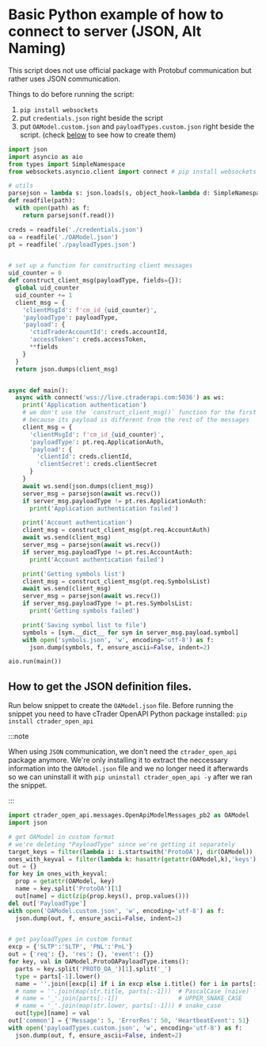 # Basic Python example of how to connect to server (JSON, Alt Naming)

This script does not use official package with Protobuf communication but rather
uses JSON communication.

Things to do before running the script:

1. `pip install websockets`
2. put `credentials.json` right beside the script
3. put `OAModel.custom.json` and `payloadTypes.custom.json` right beside the
   script. (check [below](#how-to-get-the-json-definition-files) to see how to
   create them)

```python
import json
import asyncio as aio
from types import SimpleNamespace
from websockets.asyncio.client import connect # pip install websockets

# utils
parsejson = lambda s: json.loads(s, object_hook=lambda d: SimpleNamespace(**d))
def readfile(path):
  with open(path) as f:
    return parsejson(f.read())

creds = readfile('./credentials.json')
oa = readfile('./OAModel.json')
pt = readfile('./payloadTypes.json')


# set up a function for constructing client messages
uid_counter = 0
def construct_client_msg(payloadType, fields={}):
  global uid_counter
  uid_counter += 1
  client_msg = {
    'clientMsgId': f'cm_id_{uid_counter}',
    'payloadType': payloadType,
    'payload': {
      'ctidTraderAccountId': creds.accountId,
      'accessToken': creds.accessToken,
      **fields
    }
  }
  return json.dumps(client_msg)


async def main():
  async with connect('wss://live.ctraderapi.com:5036') as ws:
    print('Application authentication')
    # we don't use the `construct_client_msg()` function for the first message,
    # because its payload is different from the rest of the messages
    client_msg = {
      'clientMsgId': f'cm_id_{uid_counter}',
      'payloadType': pt.req.ApplicationAuth,
      'payload': {
        'clientId': creds.clientId,
        'clientSecret': creds.clientSecret
      }
    }
    await ws.send(json.dumps(client_msg))
    server_msg = parsejson(await ws.recv())
    if server_msg.payloadType != pt.res.ApplicationAuth:
      print('Application authentication failed')

    print('Account authentication')
    client_msg = construct_client_msg(pt.req.AccountAuth)
    await ws.send(client_msg)
    server_msg = parsejson(await ws.recv())
    if server_msg.payloadType != pt.res.AccountAuth:
      print('Account authentication failed')

    print('Getting symbols list')
    client_msg = construct_client_msg(pt.req.SymbolsList)
    await ws.send(client_msg)
    server_msg = parsejson(await ws.recv())
    if server_msg.payloadType != pt.res.SymbolsList:
      print('Getting symbols failed')

    print('Saving symbol list to file')
    symbols = [sym.__dict__ for sym in server_msg.payload.symbol]
    with open('symbols.json', 'w', encoding='utf-8') as f:
      json.dump(symbols, f, ensure_ascii=False, indent=2)

aio.run(main())

```

## How to get the JSON definition files.

Run below snippet to create the `OAModel.json` file. Before running the snippet
you need to have cTrader OpenAPI Python package installed:
`pip install ctrader_open_api`

:::note

When using `JSON` communication, we don't need the `ctrader_open_api` package
anymore. We're only installing it to extract the neccessary information into the
`OAModel.json` file and we no longer need it afterwards so we can uninstall it
with `pip uninstall ctrader_open_api -y` after we ran the snippet.

:::

```python
import ctrader_open_api.messages.OpenApiModelMessages_pb2 as OAModel
import json

# get OAModel in custom format
# we're deleting "PayloadType" since we're getting it separately
target_keys = filter(lambda i: i.startswith('ProtoOA'), dir(OAModel))
ones_with_keyval = filter(lambda k: hasattr(getattr(OAModel,k),'keys'), target_keys)
out = {}
for key in ones_with_keyval:
  prop = getattr(OAModel, key)
  name = key.split('ProtoOA')[1]
  out[name] = dict(zip(prop.keys(), prop.values()))
del out['PayloadType']
with open('OAModel.custom.json', 'w', encoding='utf-8') as f:
  json.dump(out, f, ensure_ascii=False, indent=2)


# get payloadTypes in custom format
excp = {'SLTP':'SLTP', 'PNL':'PnL'}
out = {'req': {}, 'res': {}, 'event': {}}
for key, val in OAModel.ProtoOAPayloadType.items():
  parts = key.split('PROTO_OA_')[1].split('_')
  type = parts[-1].lower()
  name = ''.join([excp[i] if i in excp else i.title() for i in parts[:-1]]) # PascalCase (proper)
  # name = ''.join(map(str.title, parts[:-1]))  # PascalCase (naive)
  # name = '_'.join(parts[:-1])                 # UPPER_SNAKE_CASE
  # name = '_'.join(map(str.lower, parts[:-1])) # snake_case
  out[type][name] = val
out['common'] = {'Message': 5, 'ErrorRes': 50, 'HeartbeatEvent': 51}
with open('payloadTypes.custom.json', 'w', encoding='utf-8') as f:
  json.dump(out, f, ensure_ascii=False, indent=2)

```
